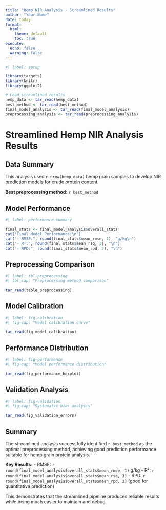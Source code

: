 ```yaml
---
title: "Hemp NIR Analysis - Streamlined Results"
author: "Your Name"
date: today
format:
  html:
    theme: default
    toc: true
execute:
  echo: false
  warning: false
---
```


```r
#| label: setup

library(targets)
library(knitr)
library(ggplot2)

# Load streamlined results
hemp_data <- tar_read(hemp_data)
best_method <- tar_read(best_method)
final_model_analysis <- tar_read(final_model_analysis)
preprocessing_analysis <- tar_read(preprocessing_analysis)
```

# Streamlined Hemp NIR Analysis Results

## Data Summary

This analysis used `r nrow(hemp_data)` hemp grain samples to develop NIR prediction models for crude protein content.

**Best preprocessing method:** `r best_method`

## Model Performance

```r
#| label: performance-summary

final_stats <- final_model_analysis$overall_stats
cat("Final Model Performance:\n")
cat("- RMSE:", round(final_stats$mean_rmse, 2), "g/kg\n")
cat("- R²:", round(final_stats$mean_rsq, 3), "\n") 
cat("- RPD:", round(final_stats$mean_rpd, 2), "\n")
```

## Preprocessing Comparison

```r
#| label: tbl-preprocessing
#| tbl-cap: "Preprocessing method comparison"

tar_read(table_preprocessing)
```

## Model Calibration

```r
#| label: fig-calibration
#| fig-cap: "Model calibration curve"

tar_read(fig_model_calibration)
```

## Performance Distribution

```r
#| label: fig-performance
#| fig-cap: "Model performance distribution"

tar_read(fig_performance_boxplot)
```

## Validation Analysis

```r
#| label: fig-validation
#| fig-cap: "Systematic bias analysis"

tar_read(fig_validation_errors)
```

## Summary

The streamlined analysis successfully identified `r best_method` as the optimal preprocessing method, achieving good prediction performance suitable for hemp grain protein analysis.

**Key Results:**
- RMSE: `r round(final_model_analysis$overall_stats$mean_rmse, 1)` g/kg
- R²: `r round(final_model_analysis$overall_stats$mean_rsq, 3)`
- RPD: `r round(final_model_analysis$overall_stats$mean_rpd, 2)` (good for quantitative prediction)

This demonstrates that the streamlined pipeline produces reliable results while being much easier to maintain and debug.